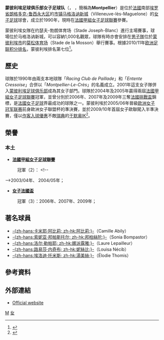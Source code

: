 {{noteTA|G1=足球}}
{{About|女子足球隊|男子足球隊|蒙彼利埃足球俱乐部}}
{{Football club infobox
|clubname    = 蒙彼利埃<br />''Montpellier HSC''
|image       = [[File:HSC_Montpellier_Logo.svg|150px]]
|fullname    = Montpellier Hérault<br> Sport Club Féminines
|nickname    = ''MHSC''、''La Paillade''
|founded     = 1990年 <br /> 2001年併入蒙彼利埃
|ground      = 约瑟夫-勃朗体育场<br />（Stade Joseph-Blanc） 
|city        = [[马格洛讷新城|马格洛讷新城]]
|capacity    = 1,000
|chrtitle    = 會長
|chairman    = {{flagicon|FRA}} Louis Nicollin
|manager     = {{flagicon|FRA}} Sarah M'Barek
|league      = [[法國甲組女子足球聯賽|法國甲組女子足球聯賽]]
|season      = 2012–13
|position    = 法女甲，第 4 位
|pattern_la1 =
|pattern_b1  =
|pattern_ra1 =
|leftarm1    = 000080
|body1       = 000080
|rightarm1   = 000080
|shorts1     = FF7F00
|socks1      = 000080
|pattern_la2 = 
|pattern_b2  =
|pattern_ra2 =
|leftarm2    = 8b0000
|body2       = 8b0000
|rightarm2   = 8b0000
|shorts2     = 8b0000
|socks2      = 8b0000
|}}

'''蒙彼利埃足球俱乐部女子足球队'''（{{lang-fr|'''Montpellier Hérault Sport Club Féminines'''}}，{{IPA-fr|mɔ̃pɛˈlyeɪ eɪˈroʊ}} ，簡稱為'''Montpellier'''）是位於[[法國|法國]]南部[[埃罗省|埃罗省]][[朗格多克-鲁西永|朗格多克-鲁西永]][[大区|大区]]的[[市镇_(法国)|市镇]][[马格洛讷新城|马格洛讷新城]]（Villeneuve-lès-Maguelone）的[[女子足球|女子足球]]球會，成立於1990年，現時在[[法國甲組女子足球聯賽|法國甲組女子足球聯賽]]參賽。

蒙彼利埃女隊在约瑟夫-勃朗体育场（Stade Joseph-Blanc）進行主場賽事，球場位於马格洛讷新城，可以容納1,000名觀眾，球隊有時亦會安排在[[蒙彼利埃足球俱乐部|男子隊]]位於[[蒙彼利埃|蒙彼利埃市]]的[[莫松体育场|莫松体育场]]（Stade de la Mosson）舉行賽事。根據2010/11年[[欧洲足联积分排名|欧洲足联积分排名]]，蒙彼利埃排名第七位<ref>{{cite news |title=Full UEFA women's club rankings
|url=http://en.uefa.com/MultimediaFiles/Download/EuroExperience/competitions/AccessList/01/49/80/12/1498012_DOWNLOAD.pdf |work=[[UEFA|UEFA]] |publisher=uefa.com |date=14 June 2010 | accessdate=18 July 2010 }}</ref>。

== 歷史 ==
球隊於1990年由兩支本地球隊「''Racing Club de Paillade''」和「''Entente Cressoise''」合併以「''Montpellier-Le-Crès''」的名義成立。2001年這支女子隊併入[[蒙彼利埃足球俱乐部|蒙彼利埃足球俱乐部]]成為其女子部門。球隊於2004年及2005年贏得兩屆[[法國甲組女子足球聯賽|法國甲組女子足球聯賽]]冠軍，並曾分別於2006年、2007年及2009年三奪[[女子法國盃|法國挑戰盃]]錦標，是[[法國|法國]][[女子足球|女子足球]]界最成功的球隊之一。蒙彼利埃於2005/06年晉級[[欧洲女子冠军联赛|欧洲女子冠军联赛]]前身歐洲女子聯盟杯的準決賽，並於2009/10年首屆女子歐聯闖入半準決賽，僅以[[作客入球優惠|作客入球優惠]]不敵[[瑞典|瑞典]]的[[于默奥IK|于默奥IK]]<ref>{{cite news |title=Umeå strike twice late to stun Montpellier |url=http://www.uefa.com/womenschampionsleague/matches/season=2010/round=2000060/match=2001496/report/index.html |work=[[UEFA|UEFA]] |publisher=''uefa.com'' |date=17 March 2010 |accessdate=18 July 2010 |archive-date=2010-03-28 |archive-url=https://web.archive.org/web/20100328123013/http://www.uefa.com/womenschampionsleague/matches/season=2010/round=2000060/match=2001496/report/index.html |dead-url=no }}</ref>。

==榮譽==
===本土===
*'''[[法國甲組女子足球聯賽|法國甲組女子足球聯賽]]'''
:冠軍（2）： <!--
-->2003/04年、<!--
-->2004/05年；

*'''[[女子法國盃|女子法國盃]]'''
:冠軍（3）：2006年、2007年、2009年；

== 著名球員 ==
* [[卡米耶·阿比莉|-{zh-hans:卡米耶·阿比莉; zh-hk:阿比莉;}-]]（Camille Abily）
* [[索妮亚·邦帕斯托尔|-{zh-hans:索妮亚·邦帕斯托尔; zh-hk:邦柏絲陀;}-]]（Sonia Bompastor）
* [[洛尔·勒帕耶|-{zh-hans:洛尔·勒帕耶; zh-hk:娜派露雅;}-]]（Laure Lepailleur）
* [[路易莎·内奇布|-{zh-hans:路易莎·内奇布; zh-hk:妮絲比;}-]]（Louisa Nécib）
* [[埃洛迪·托米斯|-{zh-hans:埃洛迪·托米斯; zh-hk:湯美絲;}-]]（Élodie Thomis）

== 參考資料 ==
{{reflist}}

== 外部連結 ==
* [https://web.archive.org/web/20110719141240/http://www.mhscfoot.com/autres-equipes/feminines Official website] {{fr icon}}

[[Category:法國女子足球會|M]]
[[Category:蒙彼利埃體育會|女]]